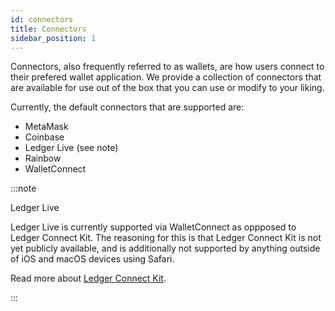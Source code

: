 ```yaml
---
id: connectors
title: Connectors
sidebar_position: 1
---
```


Connectors, also frequently referred to as wallets, are how users connect to their prefered wallet application. We provide a collection of connectors that are available for use out of the box that you can use or modify to your liking.

Currently, the default connectors that are supported are:
- MetaMask
- Coinbase
- Ledger Live (see note)
- Rainbow
- WalletConnect

:::note

Ledger Live

Ledger Live is currently supported via WalletConnect as oppposed to Ledger Connect Kit. The reasoning for this is that Ledger Connect Kit is not yet publicly available, and is additionally not supported by anything outside of iOS and macOS devices using Safari.

Read more about [Ledger Connect Kit](https://developers.ledger.com/docs/connect/introduction/).

:::
